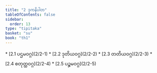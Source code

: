 ```yaml
---
title: "2 ဒုကနိပါတ"
tableOfContents: false
sidebar:
  order: 13
type: "tipitaka"
basket: "su"
book: "th1"
---
```



<DynamicBreadcrumb />



<TableOfContents book="th1" section="2">
* [2.1 ပဌမဝဂ္ဂ](2/2-1)
* [2.2 ဒုတိယဝဂ္ဂ](2/2-2)
* [2.3 တတိယဝဂ္ဂ](2/2-3)
* [2.4 စတုတ္ထဝဂ္ဂ](2/2-4)
* [2.5 ပဉ္စမဝဂ္ဂ](2/2-5)
</TableOfContents>